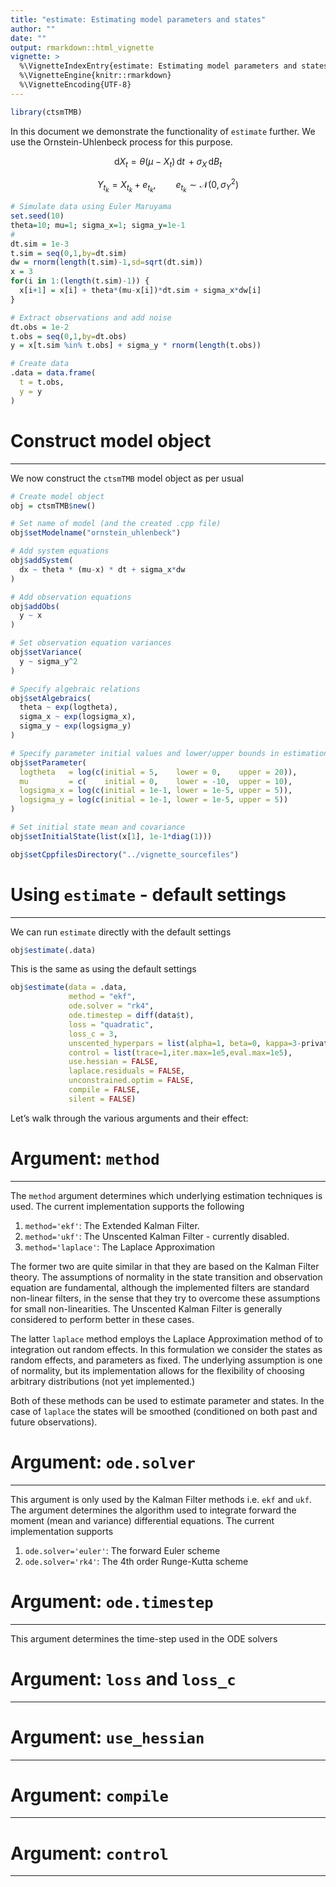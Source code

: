 ```yaml
---
title: "estimate: Estimating model parameters and states"
author: ""
date: ""
output: rmarkdown::html_vignette
vignette: >
  %\VignetteIndexEntry{estimate: Estimating model parameters and states}
  %\VignetteEngine{knitr::rmarkdown}
  %\VignetteEncoding{UTF-8}
---
```


```r
library(ctsmTMB)
```

In this document we demonstrate the functionality of `estimate` further. We use the Ornstein-Uhlenbeck process for this purpose.

$$
\mathrm{d}X_{t} = \theta (\mu - X_{t}) \, \mathrm{d}t \, + \sigma_{X} \, \mathrm{d}B_{t} 
$$


$$
Y_{t_{k}} = X_{t_{k}} + e_{t_{k}}, \qquad e_{t_{k}} \sim \mathcal{N}\left(0,\sigma_{Y}^{2}\right)  
$$

```r
# Simulate data using Euler Maruyama
set.seed(10)
theta=10; mu=1; sigma_x=1; sigma_y=1e-1
# 
dt.sim = 1e-3
t.sim = seq(0,1,by=dt.sim)
dw = rnorm(length(t.sim)-1,sd=sqrt(dt.sim))
x = 3
for(i in 1:(length(t.sim)-1)) {
  x[i+1] = x[i] + theta*(mu-x[i])*dt.sim + sigma_x*dw[i]
}

# Extract observations and add noise
dt.obs = 1e-2
t.obs = seq(0,1,by=dt.obs)
y = x[t.sim %in% t.obs] + sigma_y * rnorm(length(t.obs))

# Create data
.data = data.frame(
  t = t.obs,
  y = y
)
```


# Construct model object

---

We now construct the `ctsmTMB` model object as per usual

```r
# Create model object
obj = ctsmTMB$new()

# Set name of model (and the created .cpp file)
obj$setModelname("ornstein_uhlenbeck")

# Add system equations
obj$addSystem(
  dx ~ theta * (mu-x) * dt + sigma_x*dw
)

# Add observation equations
obj$addObs(
  y ~ x
)

# Set observation equation variances
obj$setVariance(
  y ~ sigma_y^2
)

# Specify algebraic relations
obj$setAlgebraics(
  theta ~ exp(logtheta),
  sigma_x ~ exp(logsigma_x),
  sigma_y ~ exp(logsigma_y)
)

# Specify parameter initial values and lower/upper bounds in estimation
obj$setParameter(
  logtheta   = log(c(initial = 5,    lower = 0,    upper = 20)),
  mu         = c(    initial = 0,    lower = -10,  upper = 10),
  logsigma_x = log(c(initial = 1e-1, lower = 1e-5, upper = 5)),
  logsigma_y = log(c(initial = 1e-1, lower = 1e-5, upper = 5))
)

# Set initial state mean and covariance
obj$setInitialState(list(x[1], 1e-1*diag(1)))
```

```r
obj$setCppfilesDirectory("../vignette_sourcefiles")
```

# Using `estimate` - default settings

---

We can run `estimate` directly with the default settings

```r
obj$estimate(.data)
```

This is the same as using the default settings
```r
obj$estimate(data = .data, 
             method = "ekf",
             ode.solver = "rk4",
             ode.timestep = diff(data$t),
             loss = "quadratic",
             loss_c = 3,
             unscented_hyperpars = list(alpha=1, beta=0, kappa=3-private$number.of.states),
             control = list(trace=1,iter.max=1e5,eval.max=1e5),
             use.hessian = FALSE,
             laplace.residuals = FALSE,
             unconstrained.optim = FALSE,
             compile = FALSE,
             silent = FALSE)
```

Let's walk through the various arguments and their effect:

# Argument: `method`

---

The `method` argument determines which underlying estimation techniques is used. The current implementation supports the following

1. `method='ekf'`: The Extended Kalman Filter.
2. `method='ukf'`: The Unscented Kalman Filter - currently disabled.
3. `method='laplace'`: The Laplace Approximation

The former two are quite similar in that they are based on the Kalman Filter theory. The assumptions of normality in the state transition and observation equation are fundamental, although the implemented filters are standard non-linear filters, in the sense that they try to overcome these assumptions for small non-linearities. The Unscented Kalman Filter is generally considered to perform better in these cases.

<!-- The Extended Kalman Filter linearizes (to first order in the drift, and zeroth order in the diffusion) around the expectation of the state value to obtain prior and posterior state estimates as a way to handle non-linearities in system and observation equations.  -->

The latter `laplace` method employs the Laplace Approximation method of \code{link{TMB}} to integration out random effects. In this formulation we consider the states as random effects, and parameters as fixed. The underlying assumption is one of normality, but its implementation allows for the flexibility of choosing arbitrary distributions (not yet implemented.)

Both of these methods can be used to estimate parameter and states. In the case of `laplace` the states will be smoothed (conditioned on both past and future observations).

# Argument: `ode.solver`

---

This argument is only used by the Kalman Filter methods i.e. `ekf` and `ukf`. The argument determines the algorithm used to integrate forward the moment (mean and variance) differential equations. The current implementation supports

1. `ode.solver='euler'`: The forward Euler scheme
2. `ode.solver='rk4'`: The 4th order Runge-Kutta scheme

# Argument: `ode.timestep`

---

This argument determines the time-step used in the ODE solvers


# Argument: `loss` and `loss_c`

---


# Argument: `use_hessian`

---

# Argument: `compile`

---

# Argument: `control`

---
